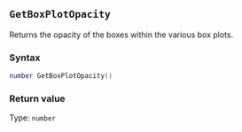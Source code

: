 ::: {.minipage data-latex="{\textwidth}"}
## `GetBoxPlotOpacity`

Returns the opacity of the boxes within the various box plots.

### Syntax {-}

``` .lua
number GetBoxPlotOpacity()
```

### Return value {-}

Type: `number`
:::
